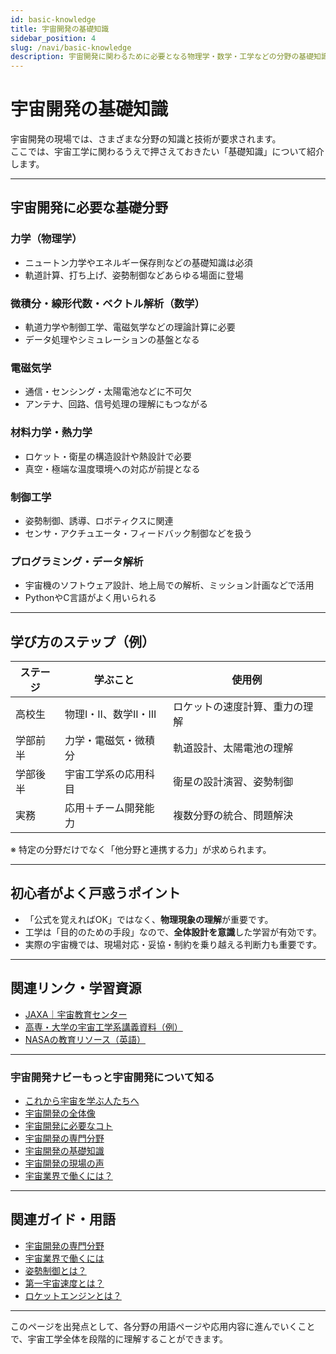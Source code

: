 ```yaml
---
id: basic-knowledge
title: 宇宙開発の基礎知識
sidebar_position: 4
slug: /navi/basic-knowledge
description: 宇宙開発に関わるために必要となる物理学・数学・工学などの分野の基礎知識について、主要なトピックとその学習の進め方を整理します。
---
```



<Head>
  <script type="application/ld+json">
    {`{
      "@context": "https://schema.org",
      "@type": "DefinedTerm",
      "name": "宇宙開発の基礎知識",
      "inDefinedTermSet": "https://space-dev-terms.pages.dev",
      "termCode": "basic-knowledge",
      "description": "宇宙開発に関わるために必要となる物理学・数学・工学などの分野の基礎知識について、主要なトピックとその学習の進め方を整理します。",
      "url": "https://space-dev-terms.pages.dev/docs/navi/basic-knowloedge"
    }`}
  </script>
</Head>

# 宇宙開発の基礎知識

宇宙開発の現場では、さまざまな分野の知識と技術が要求されます。  
ここでは、宇宙工学に関わるうえで押さえておきたい「基礎知識」について紹介します。

---

## 宇宙開発に必要な基礎分野

### 力学（物理学）

- ニュートン力学やエネルギー保存則などの基礎知識は必須
- 軌道計算、打ち上げ、姿勢制御などあらゆる場面に登場

### 微積分・線形代数・ベクトル解析（数学）

- 軌道力学や制御工学、電磁気学などの理論計算に必要
- データ処理やシミュレーションの基盤となる

### 電磁気学

- 通信・センシング・太陽電池などに不可欠
- アンテナ、回路、信号処理の理解にもつながる

### 材料力学・熱力学

- ロケット・衛星の構造設計や熱設計で必要
- 真空・極端な温度環境への対応が前提となる

### 制御工学

- 姿勢制御、誘導、ロボティクスに関連
- センサ・アクチュエータ・フィードバック制御などを扱う

### プログラミング・データ解析

- 宇宙機のソフトウェア設計、地上局での解析、ミッション計画などで活用
- PythonやC言語がよく用いられる

---

## 学び方のステップ（例）

| ステージ | 学ぶこと | 使用例 |
|----------|----------|--------|
| 高校生   | 物理I・II、数学II・III | ロケットの速度計算、重力の理解 |
| 学部前半 | 力学・電磁気・微積分 | 軌道設計、太陽電池の理解 |
| 学部後半 | 宇宙工学系の応用科目 | 衛星の設計演習、姿勢制御 |
| 実務     | 応用＋チーム開発能力 | 複数分野の統合、問題解決 |

※ 特定の分野だけでなく「他分野と連携する力」が求められます。

---

## 初心者がよく戸惑うポイント

- 「公式を覚えればOK」ではなく、**物理現象の理解**が重要です。
- 工学は「目的のための手段」なので、**全体設計を意識**した学習が有効です。
- 実際の宇宙機では、現場対応・妥協・制約を乗り越える判断力も重要です。

---

## 関連リンク・学習資源

- [JAXA｜宇宙教育センター](https://edu.jaxa.jp/)
- [高専・大学の宇宙工学系講義資料（例）](https://ocw.u-tokyo.ac.jp/lecture_333/)
- [NASAの教育リソース（英語）](https://www.nasa.gov/stem)

---

### 宇宙開発ナビーもっと宇宙開発について知る
- [これから宇宙を学ぶ人たちへ](/docs/navi/intro-to-space-dev)
- [宇宙開発の全体像](/docs/navi/space-dev-overview)
- [宇宙開発に必要なコト](/docs/navi/what-is-needed)
- [宇宙開発の専門分野](/docs/navi/region-of-expertise)
- [宇宙開発の基礎知識](/docs/navi/basic-knowledge)
- [宇宙開発の現場の声](/docs/navi/voice-of-frontline)
- [宇宙業界で働くには？](/docs/navi/how-to-work)

---

## 関連ガイド・用語

- [宇宙開発の専門分野](/docs/navi/region-of-expertise)
- [宇宙業界で働くには](/docs/navi/how-to-work)
- [姿勢制御とは？](/docs/control/technology/attitude-control)
- [第一宇宙速度とは？](/docs/orbit/mechanics/first-cosmic-velocity)
- [ロケットエンジンとは？](/docs/rocket/propulsion/rocket-engine)

---

このページを出発点として、各分野の用語ページや応用内容に進んでいくことで、宇宙工学全体を段階的に理解することができます。
